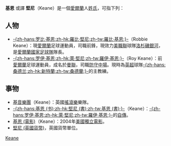 {{otheruses}}
'''基恩''' 或譯 '''堅尼'''（Keane）是一個[[愛爾蘭|愛爾蘭]]人[[姓氏|姓氏]]，可指下列：

==人物==
*[[罗比·基恩|-{zh-hans:罗比·基恩;zh-hk:羅比·堅尼;zh-tw:羅比·基恩;}-]]（Robbie Keane）：現[[愛爾蘭|愛爾蘭]]足球運動員，司職前鋒，現效力[[美職聯|美職聯]]球隊[[洛杉磯銀河|洛杉磯銀河]]，是[[愛爾蘭國家足球隊|愛爾蘭國家足球隊]]隊長。
*[[罗伊·基恩|-{zh-hans:罗伊·基恩;zh-hk:萊·堅尼;zh-tw:羅伊·基恩;}-]]（Roy Keane）：前[[愛爾蘭|愛爾蘭]]足球運動員，成名於[[曼聯|曼聯]]，司職[[防守中場|防守中場]]。現時為[[英超|英超]]球隊[[新特蘭足球會|-{zh-hans:桑德兰;zh-hk:新特蘭;zh-tw:桑德蘭;}-]]的主教練。

==事物==
*[[基音樂團|基音樂團]]（Keane）：英國[[搖滾樂|搖滾樂]]樂隊。
*[[基恩_(書)|-{zh-hans:基恩 (书);zh-hk:堅尼 (書);zh-tw:基恩 (書);}-]]（Keane）：[[罗伊·基恩|-{zh-hans:罗伊·基恩;zh-hk:萊·堅尼;zh-tw:羅伊·基恩;}-]]的[[自傳|自傳]]。
*[[基恩_(電影)|基恩 (電影)]]（Keane）：2004年[[美國|美國]][[獨立電影|獨立電影]]。
*[[堅尼_(英國貨幣)|堅尼 (英國貨幣)]]，英國貨幣單位。

{{Disambiguation|Keane|Cat=二字人名译名消歧义}}
[[Category:英語姓氏|Keane]]